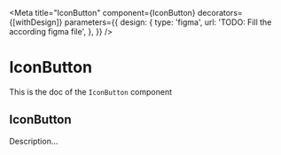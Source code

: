 <!--- IconButton.stories.mdx --->


<Meta
  title="IconButton"
  component={IconButton}
  decorators={[withDesign]}
  parameters={{
    design: {
      type: 'figma',
      url: 'TODO: Fill the according figma file',
    },
  }}
/>

# IconButton

This is the doc of the `IconButton` component

## IconButton

Description...

<Canvas>
  <Story name="base">
    <Box padding={7}>
      <Grid inline cols='repeat(4, auto)' gap={1}>
        <IconButton title="Edit">
          <ContentIcon />
        </IconButton>
        <IconButton title="Create">
          <Ct />
        </IconButton>
        <IconButton title="Delete">
          <ContentIcon />
        </IconButton>
        <IconButton title="Duplicate">
          <ContentIcon />
        </IconButton>
      </Grid>
    </Box>
  </Story>
</Canvas>
